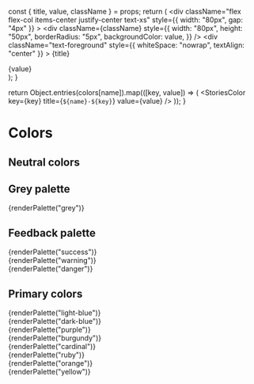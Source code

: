 

  const { title, value, className } = props;
  return (
    <div
      className="flex flex-col items-center justify-center text-xs"
      style={{ width: "80px", gap: "4px" }}
    >
      <div
        className={className}
        style={{
          width: "80px",
          height: "50px",
          borderRadius: "5px",
          backgroundColor: value,
        }}
      />
      <div
        className="text-foreground"
        style={{ whiteSpace: "nowrap", textAlign: "center" }}
      >
        {title}
      </div>
      <div className="text-grey-400">{value}</div>
    </div>
  );
}

  return Object.entries(colors[name]).map(([key, value]) => (
    <StoriesColor key={key} title={`${name}-${key}`} value={value} />
  ));
}

<Meta title="Colors" />

# Colors

## Neutral colors

<div className="sb-unstyled flex flex-wrap gap-2">
  <StoriesColor
    title="white"
    value={colors.white}
    className="border border-input"
  />
  <StoriesColor title="black" value={colors.black} />
</div>

## Grey palette

<div className="sb-unstyled flex flex-wrap gap-2">{renderPalette("grey")}</div>

## Feedback palette

<div className="sb-unstyled flex flex-col gap-4">
  <div className="flex flex-wrap gap-2">{renderPalette("success")}</div>
  <div className="flex flex-wrap gap-2">{renderPalette("warning")}</div>
  <div className="flex flex-wrap gap-2">{renderPalette("danger")}</div>
</div>

## Primary colors

<div className="sb-unstyled flex flex-col gap-4">
  <div className="flex flex-wrap gap-2">{renderPalette("light-blue")}</div>
  <div className="flex flex-wrap gap-2">{renderPalette("dark-blue")}</div>
  <div className="flex flex-wrap gap-2">{renderPalette("purple")}</div>
  <div className="flex flex-wrap gap-2">{renderPalette("burgundy")}</div>
  <div className="flex flex-wrap gap-2">{renderPalette("cardinal")}</div>
  <div className="flex flex-wrap gap-2">{renderPalette("ruby")}</div>
  <div className="flex flex-wrap gap-2">{renderPalette("orange")}</div>
  <div className="flex flex-wrap gap-2">{renderPalette("yellow")}</div>
</div>
